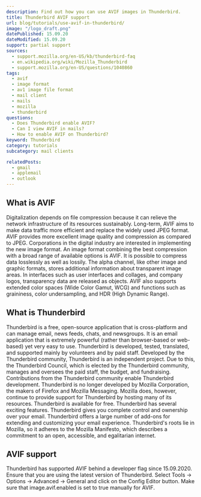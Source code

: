 ```yaml
---
description: Find out how you can use AVIF images in Thunderbird.
title: Thunderbird AVIF support
url: blog/tutorials/use-avif-in-thunderbird/
image: "/logo_draft.png"
datePublished: 15.09.20
dateModified: 15.09.20
support: partial support
sources:
  - support.mozilla.org/en-US/kb/thunderbird-faq
  - en.wikipedia.org/wiki/Mozilla_Thunderbird
  - support.mozilla.org/en-US/questions/1040860
tags:
  - avif
  - image format
  - av1 image file format
  - mail client
  - mails
  - mozilla
  - thunderbird
questions:
  - Does Thunderbird enable AVIF?
  - Can I view AVIF in mails?
  - How to enable AVIF on Thunderbird?
keyword: Thunderbird
category: tutorials
subcategory: mail clients

relatedPosts:
  - gmail
  - applemail
  - outlook
---
```


## What is AVIF

Digitalization depends on file compression because it can relieve the network infrastructure of its resources sustainably. Long-term, AVIF aims to make data traffic more efficient and replace the widely used JPEG format. AVIF provides more excellent image quality and compression as compared to JPEG. Corporations in the digital industry are interested in implementing the new image format. An image format combining the best compression with a broad range of available options is AVIF. It is possible to compress data losslessly as well as lossily. The alpha channel, like other image and graphic formats, stores additional information about transparent image areas. In interfaces such as user interfaces and collages, and company logos, transparency data are released as objects. AVIF also supports extended color spaces (Wide Color Gamut, WCG) and functions such as graininess, color undersampling, and HDR (High Dynamic Range).

## What is Thunderbird

Thunderbird is a free, open-source application that is cross-platform and can manage email, news feeds, chats, and newsgroups. It is an email application that is extremely powerful (rather than browser-based or web-based) yet very easy to use. Thunderbird is developed, tested, translated, and supported mainly by volunteers and by paid staff. Developed by the Thunderbird community, Thunderbird is an independent project. Due to this, the Thunderbird Council, which is elected by the Thunderbird community, manages and oversees the paid staff, the budget, and fundraising. Contributions from the Thunderbird community enable Thunderbird development. Thunderbird is no longer developed by Mozilla Corporation, the makers of Firefox and Mozilla Messaging. Mozilla does, however, continue to provide support for Thunderbird by hosting many of its resources. Thunderbird is available for free. Thunderbird has several exciting features. Thunderbird gives you complete control and ownership over your email. Thunderbird offers a large number of add-ons for extending and customizing your email experience. Thunderbird's roots lie in Mozilla, so it adheres to the Mozilla Manifesto, which describes a commitment to an open, accessible, and egalitarian internet.

## AVIF support

Thunderbird has supported AVIF behind a developer flag since 15.09.2020. Ensure that you are using the latest version of Thunderbird. Select Tools -> Options -> Advanced -> General and click on the Config Editor button. Make sure that image.avif.enabled is set to true manually for AVIF.
